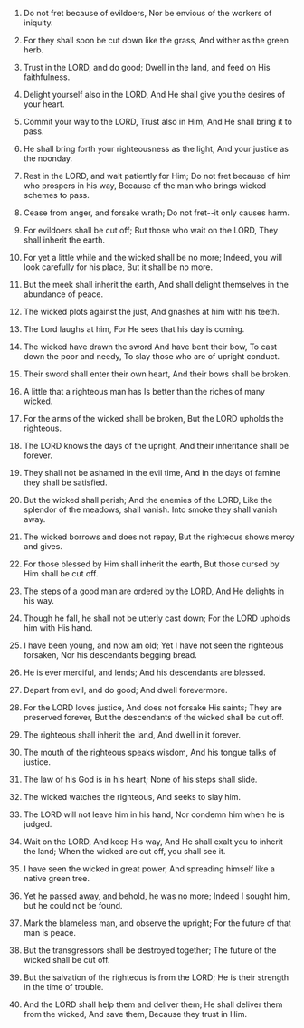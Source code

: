 
1. Do not fret because of evildoers, Nor be envious of the workers of iniquity.

2. For they shall soon be cut down like the grass, And wither as the green herb.

3. Trust in the LORD, and do good; Dwell in the land, and feed on His faithfulness.

4. Delight yourself also in the LORD, And He shall give you the desires of your heart.

5. Commit your way to the LORD, Trust also in Him, And He shall bring it to pass.

6. He shall bring forth your righteousness as the light, And your justice as the noonday.

7. Rest in the LORD, and wait patiently for Him; Do not fret because of him who prospers in his way, Because of the man who brings wicked schemes to pass.

8. Cease from anger, and forsake wrath; Do not fret--it only causes harm.

9. For evildoers shall be cut off; But those who wait on the LORD, They shall inherit the earth.

10. For yet a little while and the wicked shall be no more; Indeed, you will look carefully for his place, But it shall be no more.

11. But the meek shall inherit the earth, And shall delight themselves in the abundance of peace.

12. The wicked plots against the just, And gnashes at him with his teeth.

13. The Lord laughs at him, For He sees that his day is coming.

14. The wicked have drawn the sword And have bent their bow, To cast down the poor and needy, To slay those who are of upright conduct.

15. Their sword shall enter their own heart, And their bows shall be broken.

16. A little that a righteous man has Is better than the riches of many wicked.

17. For the arms of the wicked shall be broken, But the LORD upholds the righteous.

18. The LORD knows the days of the upright, And their inheritance shall be forever.

19. They shall not be ashamed in the evil time, And in the days of famine they shall be satisfied.

20. But the wicked shall perish; And the enemies of the LORD, Like the splendor of the meadows, shall vanish. Into smoke they shall vanish away.

21. The wicked borrows and does not repay, But the righteous shows mercy and gives.

22. For those blessed by Him shall inherit the earth, But those cursed by Him shall be cut off.

23. The steps of a good man are ordered by the LORD, And He delights in his way.

24. Though he fall, he shall not be utterly cast down; For the LORD upholds him with His hand.

25. I have been young, and now am old; Yet I have not seen the righteous forsaken, Nor his descendants begging bread.

26. He is ever merciful, and lends; And his descendants are blessed.

27. Depart from evil, and do good; And dwell forevermore.

28. For the LORD loves justice, And does not forsake His saints; They are preserved forever, But the descendants of the wicked shall be cut off.

29. The righteous shall inherit the land, And dwell in it forever.

30. The mouth of the righteous speaks wisdom, And his tongue talks of justice.

31. The law of his God is in his heart; None of his steps shall slide.

32. The wicked watches the righteous, And seeks to slay him.

33. The LORD will not leave him in his hand, Nor condemn him when he is judged.

34. Wait on the LORD, And keep His way, And He shall exalt you to inherit the land; When the wicked are cut off, you shall see it.

35. I have seen the wicked in great power, And spreading himself like a native green tree.

36. Yet he passed away, and behold, he was no more; Indeed I sought him, but he could not be found.

37. Mark the blameless man, and observe the upright; For the future of that man is peace.

38. But the transgressors shall be destroyed together; The future of the wicked shall be cut off.

39. But the salvation of the righteous is from the LORD; He is their strength in the time of trouble.

40. And the LORD shall help them and deliver them; He shall deliver them from the wicked, And save them, Because they trust in Him.


